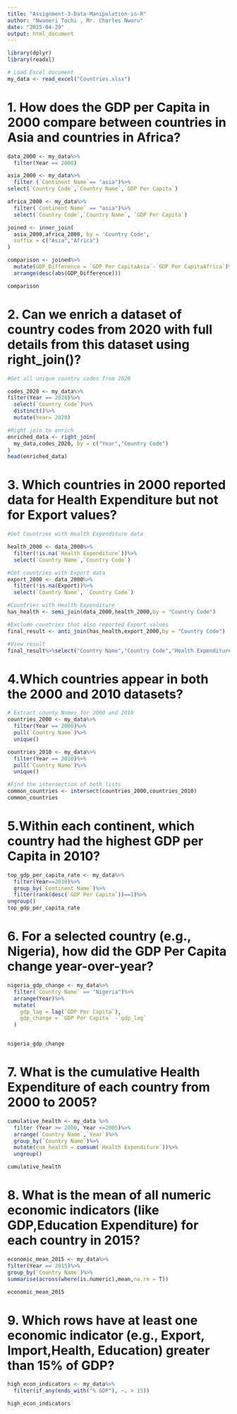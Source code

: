 ---
title: "Assignment-3-Data-Manipulation-in-R"
author: "Nwaneri Tochi , Mr. Charles Nworu"
date: "2025-04-29"
output: html_document
---


```{r,load_library, include=FALSE}
library(dplyr)
library(readxl)

# Load Excel document
my_data <- read_excel("Countries.xlsx")


```


# 1. How does the GDP per Capita in 2000 compare between countries in Asia and countries in Africa?
```{r}
data_2000 <- my_data%>%
  filter(Year == 2000)

asia_2000 <- my_data%>%
  filter (`Continent Name`== "asia")%>%
select(`Country Code`,`Country Name`,`GDP Per Capita`)

africa_2000 <- my_data%>%
  filter(`Continent Name` == "asia")%>%
  select(`Country Code`,`Country Name`, `GDP Per Capita`)

joined <- inner_join(
  asia_2000,africa_2000, by = 'Country Code',
  suffix = c("Asia","Africa")
)

comparison <- joined%>%
  mutate(GDP_Difference = `GDP Per CapitaAsia`-`GDP Per CapitaAfrica`)%>%
  arrange(desc(abs(GDP_Difference)))

comparison
```




# 2. Can we enrich a dataset of country codes from 2020 with full details from this dataset using right_join()?
```{r}
#Get all unique country codes from 2020

codes_2020 <- my_data%>%
filter(Year == 2020)%>%
  select(`Country Code`)%>%
  distinct()%>%
  mutate(Year= 2020)

#Right join to enrich
enriched_data <- right_join(
  my_data,codes_2020, by = c("Year","Country Code")
)
head(enriched_data)
```

# 3.   Which countries in 2000 reported data for Health Expenditure but not for Export values?
```{r}
#Get Countries with Health Expenditure data

health_2000 <- data_2000%>%
  filter(!is.na(`Health Expenditure`))%>%
  select(`Country Name`,`Country Code`)

#Get countries with Export data
export_2000 <- data_2000%>%
  filter(!is.na(Export))%>%
  select(`Country Name`, `Country Code`)

#Countries with Health Expenditure
has_health <- semi_join(data_2000,health_2000,by = "Country Code")

#Exclude countries that also reported Export values 
final_result <- anti_join(has_health,export_2000,by = "Country Code")

#View result
final_result%>%select("Country Name","Country Code","Health Expenditure")
```


# 4.Which countries appear in both the 2000 and 2010 datasets?
```{r}
# Extract county Names for 2000 and 2010
countries_2000 <- my_data%>%
  filter(Year == 2000)%>%
  pull(`Country Name`)%>%
  unique()

countries_2010 <- my_data%>%
  filter(Year == 2010)%>%
  pull(`Country Name`)%>%
  unique()

#Find the intersection of both lists
common_countries <- intersect(countries_2000,countries_2010)
common_countries
```

# 5.Within each continent, which country had the highest GDP per Capita  in 2010?
```{r}
top_gdp_per_capita_rate <- my_data%>%
  filter(Year==2010)%>%
  group_by(`Continent Name`)%>%
  filter(rank(desc(`GDP Per Capita`))==1)%>%
ungroup()
top_gdp_per_capita_rate
```


# 6. For a selected country (e.g., Nigeria), how did the GDP Per Capita change year-over-year?
```{r}
nigeria_gdp_change <- my_data%>%
  filter(`Country Name` == "Nigeria")%>%
  arrange(Year)%>%
  mutate(
    gdp_lag = lag(`GDP Per Capita`),
    gdp_change = `GDP Per Capita` -`gdp_lag`
  )


nigeria_gdp_change
```

# 7.  What is the cumulative Health Expenditure of each country from 2000 to 2005?
```{r}
cumulative_health <- my_data %>%
  filter (Year >= 2000, Year <=2005)%>%
  arrange(`Country Name`,`Year`)%>%
  group_by(`Country Name`)%>%
  mutate(cum_health = cumsum(`Health Expenditure`))%>%
  ungroup()

cumulative_health
```



# 8. What is the mean of all numeric economic indicators (like GDP,Education Expenditure) for each country in 2015?  
```{r}
economic_mean_2015 <- my_data%>%
filter(Year == 2015)%>%
group_by(`Country Name`)%>%
summarise(across(where(is.numeric),mean,na.rm = T))

economic_mean_2015
```


# 9. Which rows have at least one economic indicator (e.g., Export, Import,Health, Education) greater than 15% of GDP?
```{r}
high_econ_indicators <- my_data%>%
  filter(if_any(ends_with("% GDP"), ~. > 15))

high_econ_indicators
```


